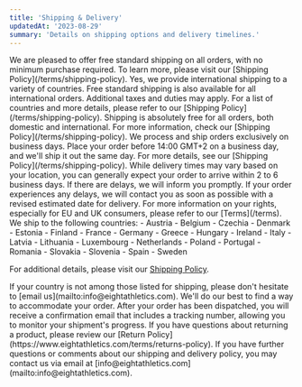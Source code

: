 ```yaml
---
title: 'Shipping & Delivery'
updatedAt: '2023-08-29'
summary: 'Details on shipping options and delivery timelines.'
---
```


<Accordion title="What shipping and delivery options do you offer?" active={true} >
  We are pleased to offer free standard shipping on all orders, with no minimum purchase required. To learn more, please visit our [Shipping Policy](/terms/shipping-policy).
</Accordion>

<Accordion title="Do you ship internationally?">
  Yes, we provide international shipping to a variety of countries. Free standard shipping is also available for all international orders. Additional taxes and duties may apply. For a list of countries and more details, please refer to our [Shipping Policy](/terms/shipping-policy).
</Accordion>

<Accordion title="What are the shipping costs?">
  Shipping is absolutely free for all orders, both domestic and international. For more information, check our [Shipping Policy](/terms/shipping-policy).
</Accordion>

<Accordion title="When will my order be shipped?">
  We process and ship orders exclusively on business days. Place your order before 14:00 GMT+2 on a business day, and we'll ship it out the same day. For more details, see our [Shipping Policy](/terms/shipping-policy).
</Accordion>

<Accordion title="How long will it take to receive my order?">
  While delivery times may vary based on your location, you can generally expect your order to arrive within 2 to 6 business days. If there are delays, we will inform you promptly.
</Accordion>

<Accordion title="What if my order is delayed?">
  If your order experiences any delays, we will contact you as soon as possible with a revised estimated date for delivery. For more information on your rights, especially for EU and UK consumers, please refer to our [Terms](/terms).
</Accordion>

<Accordion title="Which countries do you ship to?">
  We ship to the following countries:
  - Austria
  - Belgium
  - Czechia
  - Denmark
  - Estonia
  - Finland
  - France
  - Germany
  - Greece
  - Hungary
  - Ireland
  - Italy
  - Latvia
  - Lithuania
  - Luxembourg
  - Netherlands
  - Poland
  - Portugal
  - Romania
  - Slovakia
  - Slovenia
  - Spain
  - Sweden

  For additional details, please visit our [Shipping Policy](/terms/shipping-policy).
</Accordion>

<Accordion title="What if my country isn't listed for shipping?">
  If your country is not among those listed for shipping, please don't hesitate to [email us](mailto:info@eightathletics.com). We'll do our best to find a way to accommodate your order.
</Accordion>

<Accordion title="How can I track my order?">
  After your order has been dispatched, you will receive a confirmation email that includes a tracking number, allowing you to monitor your shipment's progress.
</Accordion>

<Accordion title="Questions about returns?">
  If you have questions about returning a product, please review our [Return Policy](https://www.eightathletics.com/terms/returns-policy).
</Accordion>

<Accordion title="How can I contact you about this policy?">
  If you have further questions or comments about our shipping and delivery policy, you may contact us via email at [info@eightathletics.com](mailto:info@eightathletics.com).
</Accordion>